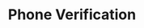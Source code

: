 ---
title: Phone Verification
description: "Welcome to the world of location services"
icon: phone
---
